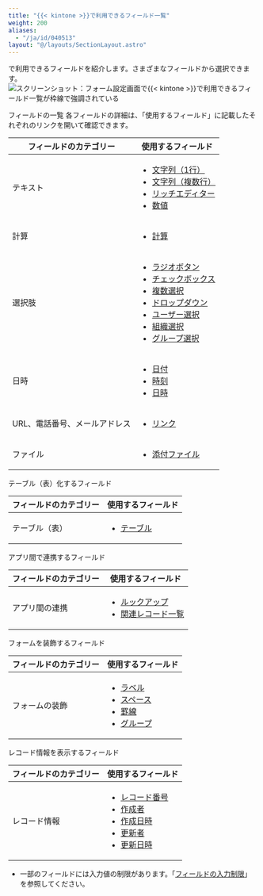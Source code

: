 ```yaml
---
title: "{{< kintone >}}で利用できるフィールド一覧"
weight: 200
aliases:
  - "/ja/id/040513"
layout: "@/layouts/SectionLayout.astro"
---
```




<Kintone />で利用できるフィールドを紹介します。さまざまなフィールドから選択できます。  
<Img src="/k/kintone/img-ja/form_parts01.png" alt="スクリーンショット：フォーム設定画面で{{&lt; kintone &gt;}}で利用できるフィールド一覧が枠線で強調されている" />

<Heading id="form_form_parts_10">フィールドの一覧</Heading>
各フィールドの詳細は、「使用するフィールド」に記載したそれぞれのリンクを開いて確認できます。

<table>
    <thead>
        <tr>
            <th><b>フィールドのカテゴリー</b></th>
            <th><b>使用するフィールド</b></th>
        </tr>
    </thead>
    <tbody>
        <tr>
            <td>テキスト</td>
            <td>
              <ul>
                <li><a href="/k/ja/id/040539.html">文字列（1行）</a></li>
                <li><a href="/k/ja/id/040538.html">文字列（複数行）</a></li>
                <li><a href="/k/ja/id/040537.html">リッチエディター</a></li>
                <li><a href="/k/ja/id/040534.html">数値</a></li>
              </ul>
            </td>
        </tr>
        <tr>
            <td>計算</td>
            <td>
              <ul>
                <li><a href="/k/ja/id/040517.html">計算</a></li>
              </ul>
            </td>
        </tr>
        <tr>
            <td>選択肢</td>
            <td>
              <ul>
                <li><a href="/k/ja/id/040535.html">ラジオボタン</a></li>
                <li><a href="/k/ja/id/040518.html">チェックボックス</a></li>
                <li><a href="/k/ja/id/040533.html">複数選択</a></li>
                <li><a href="/k/ja/id/040524.html">ドロップダウン</a></li>
                <li><a href="/k/ja/id/040543.html">ユーザー選択</a></li>
                <li><a href="/k/ja/id/040523.html">組織選択</a></li>
                <li><a href="/k/ja/id/040530.html">グループ選択</a></li>
              </ul>
            </td>
        </tr>
        <tr>
            <td>日時</td>
            <td>
              <ul>
                <li><a href="/k/ja/id/040521.html">日付</a></li>
                <li><a href="/k/ja/id/040540.html">時刻</a></li>
                <li><a href="/k/ja/id/040522.html">日時</a></li>
              </ul>
            </td>
        </tr>
        <tr>
            <td>URL、電話番号、メールアドレス</td>
            <td>
              <ul>
                <li><a href="/k/ja/id/040532.html">リンク</a></li>
              </ul>
            </td>
        </tr>
        <tr>
            <td>ファイル</td>
            <td>
              <ul>
                <li><a href="/k/ja/id/040514.html">添付ファイル</a></li>
              </ul>
            </td>
        </tr>
    </tbody>
</table>

<Heading level={3} id="form_form_parts_20">テーブル（表）化するフィールド</Heading>
<table>
    <thead>
        <tr>
            <th><b>フィールドのカテゴリー</b></th>
            <th><b>使用するフィールド</b></th>
        </tr>
    </thead>
    <tbody>
            <tr>
            <td>テーブル（表）</td>
            <td>
              <ul>
                <li><a href="/k/ja/id/040529.html">テーブル</a></li>
              </ul>
            </td>
        </tr>
    </tbody>
</table>

<Heading level={3} id="form_form_parts_30">アプリ間で連携するフィールド</Heading>
<table>
    <thead>
        <tr>
            <th><b>フィールドのカテゴリー</b></th>
            <th><b>使用するフィールド</b></th>
        </tr>
    </thead>
    <tbody>
            <tr>
            <td>アプリ間の連携</td>
            <td>
              <ul>
                <li><a href="/k/ja/id/040526.html">ルックアップ</a></li>
                <li><a href="/k/ja/id/040527.html">関連レコード一覧</a></li>
              </ul>
            </td>
        </tr>
    </tbody>
</table>

<Heading level={3} id="form_form_parts_40">フォームを装飾するフィールド</Heading>
<table>
    <thead>
        <tr>
            <th><b>フィールドのカテゴリー</b></th>
            <th><b>使用するフィールド</b></th>
        </tr>
    </thead>
    <tbody>
         <tr>
            <td>フォームの装飾</td>
            <td>
              <ul>
                <li><a href="/k/ja/id/040531.html">ラベル</a></li>
                <li><a href="/k/ja/id/040515.html">スペース</a></li>
                <li><a href="/k/ja/id/040516.html">罫線</a></li>
                <li><a href="/k/ja/id/040525.html">グループ</a></li>
              </ul>
            </td>
        </tr>
    </tbody>
</table>

<Heading level={3} id="form_form_parts_50">レコード情報を表示するフィールド</Heading>
<table>
    <thead>
        <tr>
            <th><b>フィールドのカテゴリー</b></th>
            <th><b>使用するフィールド</b></th>
        </tr>
    </thead>
    <tbody>
         <tr>
            <td>レコード情報</td>
            <td>
              <ul>
                <li><a href="/k/ja/id/040536.html">レコード番号</a></li>
                <li><a href="/k/ja/id/040519.html">作成者</a></li>
                <li><a href="/k/ja/id/040520.html">作成日時</a></li>
                <li><a href="/k/ja/id/040541.html">更新者</a></li>
                <li><a href="/k/ja/id/040542.html">更新日時</a></li>
              </ul>
            </td>
        </tr>
    </tbody>
</table>

<Note>

* 一部のフィールドには入力値の制限があります。「[フィールドの入力制限](/k/ja/id/040528.html)」を参照してください。


</Note>
